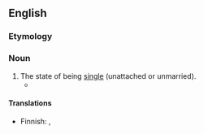 ==English==

===Etymology===
{{suffix|en|single|hood}}

===Noun===
{{en-noun|-}}

# The state of being [[single]] (unattached or unmarried).
#* {{quote-book|en |year=1994 |title=Tradition and change in the Asian family |author=Lee-Jay Cho, ‎Motoo Yada |page=116|ISBN=|passage=Having had a nonarranged marriage was found to be associated with favorable attitudes toward '''singlehood'''. }}

====Translations====
{{trans-top|The state of being single}}
* Finnish: {{t+|fi|naimattomuus}}, {{t|fi|sinkkuus}}
{{trans-mid}}
{{trans-bottom}}